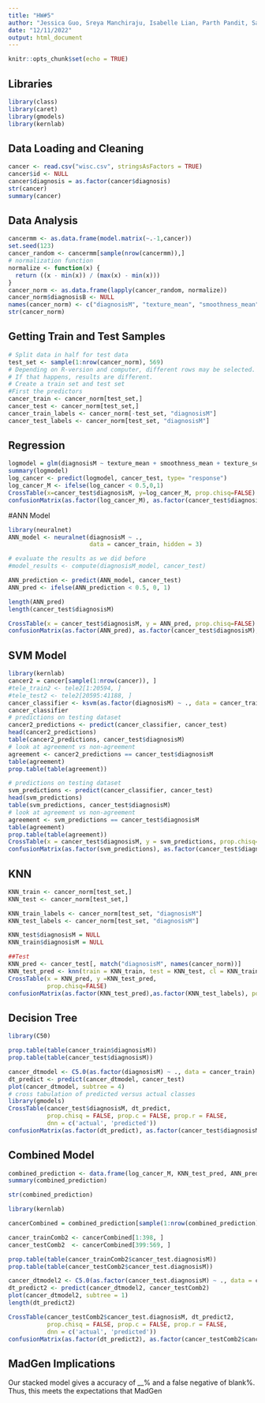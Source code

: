 ```yaml
---
title: "HW#5"
author: "Jessica Guo, Sreya Manchiraju, Isabelle Lian, Parth Pandit, Satvik Suneja"
date: "12/11/2022"
output: html_document
---
```


```r
knitr::opts_chunk$set(echo = TRUE)
```

## Libraries
```r
library(class)
library(caret)
library(gmodels)
library(kernlab)
```

## Data Loading and Cleaning
```r
cancer <- read.csv("wisc.csv", stringsAsFactors = TRUE)
cancer$id <- NULL
cancer$diagnosis = as.factor(cancer$diagnosis)
str(cancer)
summary(cancer)
```

## Data Analysis
```r
cancermm <- as.data.frame(model.matrix(~.-1,cancer))
set.seed(123)
cancer_random <- cancermm[sample(nrow(cancermm)),]
# normalization function 
normalize <- function(x) {
  return ((x - min(x)) / (max(x) - min(x)))
}
cancer_norm <- as.data.frame(lapply(cancer_random, normalize))
cancer_norm$diagnosisB <- NULL
names(cancer_norm) <- c("diagnosisM", "texture_mean", "smoothness_mean", "symmetry_mean", "texture_se", "smoothness_se", "symmetry_se", "texture_worst", "smoothness_worst", "compactness_worst", "concavity_worst", "symmetry_worst")
str(cancer_norm)
```

## Getting Train and Test Samples
```r
# Split data in half for test data
test_set <- sample(1:nrow(cancer_norm), 569) 
# Depending on R-version and computer, different rows may be selected. 
# If that happens, results are different. 
# Create a train set and test set
#First the predictors 
cancer_train <- cancer_norm[test_set,]
cancer_test <- cancer_norm[test_set,]
cancer_train_labels <- cancer_norm[-test_set, "diagnosisM"]
cancer_test_labels <- cancer_norm[test_set, "diagnosisM"]
```


## Regression
```r
logmodel = glm(diagnosisM ~ texture_mean + smoothness_mean + texture_se + compactness_worst + concavity_worst + symmetry_worst, data = cancer_norm, family = binomial)
summary(logmodel)
log_cancer <- predict(logmodel, cancer_test, type= "response")
log_cancer_M <- ifelse(log_cancer < 0.5,0,1)
CrossTable(x=cancer_test$diagnosisM, y=log_cancer_M, prop.chisq=FALSE)
confusionMatrix(as.factor(log_cancer_M), as.factor(cancer_test$diagnosisM), positive = "1")
```
#ANN Model
```r
library(neuralnet)
ANN_model <- neuralnet(diagnosisM ~ ., 
                       data = cancer_train, hidden = 3)

# evaluate the results as we did before
#model_results <- compute(diagnosisM_model, cancer_test)

ANN_prediction <- predict(ANN_model, cancer_test)
ANN_pred <- ifelse(ANN_prediction < 0.5, 0, 1)
```

```r
length(ANN_pred)
length(cancer_test$diagnosisM)
```

```r
CrossTable(x = cancer_test$diagnosisM, y = ANN_pred, prop.chisq=FALSE)
confusionMatrix(as.factor(ANN_pred), as.factor(cancer_test$diagnosisM), positive = "1")
```

## SVM Model
```r
library(kernlab)
cancer2 = cancer[sample(1:nrow(cancer)), ]
#tele_train2 <- tele2[1:20594, ]
#tele_test2 <- tele2[20595:41188, ]
cancer_classifier <- ksvm(as.factor(diagnosisM) ~ ., data = cancer_train, kernel = "vanilladot")
cancer_classifier
# predictions on testing dataset
cancer2_predictions <- predict(cancer_classifier, cancer_test)
head(cancer2_predictions)
table(cancer2_predictions, cancer_test$diagnosisM)
# look at agreement vs non-agreement
agreement <- cancer2_predictions == cancer_test$diagnosisM
table(agreement)
prop.table(table(agreement))
```
```r
# predictions on testing dataset
svm_predictions <- predict(cancer_classifier, cancer_test)
head(svm_predictions)
table(svm_predictions, cancer_test$diagnosisM)
# look at agreement vs non-agreement
agreement <- svm_predictions == cancer_test$diagnosisM
table(agreement)
prop.table(table(agreement))
CrossTable(x = cancer_test$diagnosisM, y = svm_predictions, prop.chisq=FALSE)
confusionMatrix(as.factor(svm_predictions), as.factor(cancer_test$diagnosisM), positive = "1")
```

## KNN
```r
KNN_train <- cancer_norm[test_set,]
KNN_test <- cancer_norm[test_set,]

KNN_train_labels <- cancer_norm[test_set, "diagnosisM"]
KNN_test_labels <- cancer_norm[test_set, "diagnosisM"]

KNN_test$diagnosisM = NULL
KNN_train$diagnosisM = NULL

##Test
KNN_pred <- cancer_test[, match("diagnosisM", names(cancer_norm))]
KNN_test_pred <- knn(train = KNN_train, test = KNN_test, cl = KNN_train_labels, k = 3)
CrossTable(x = KNN_pred, y =KNN_test_pred,
           prop.chisq=FALSE)
confusionMatrix(as.factor(KNN_test_pred),as.factor(KNN_test_labels), positive = "1")
```

## Decision Tree
```r
library(C50)

prop.table(table(cancer_train$diagnosisM))
prop.table(table(cancer_test$diagnosisM))

cancer_dtmodel <- C5.0(as.factor(diagnosisM) ~ ., data = cancer_train)
dt_predict <- predict(cancer_dtmodel, cancer_test)
plot(cancer_dtmodel, subtree = 4)
# cross tabulation of predicted versus actual classes
library(gmodels)
CrossTable(cancer_test$diagnosisM, dt_predict,
           prop.chisq = FALSE, prop.c = FALSE, prop.r = FALSE,
           dnn = c('actual', 'predicted'))
confusionMatrix(as.factor(dt_predict), as.factor(cancer_test$diagnosisM), positive = "1")

```
## Combined Model
```r

combined_prediction <- data.frame(log_cancer_M, KNN_test_pred, ANN_pred, svm_predictions, dt_predict, cancer_test$diagnosisM)
summary(combined_prediction)

str(combined_prediction)

```

```r
library(kernlab)

cancerCombined = combined_prediction[sample(1:nrow(combined_prediction)), ]

cancer_trainComb2 <- cancerCombined[1:398, ]
cancer_testComb2  <- cancerCombined[399:569, ]

```

```r
prop.table(table(cancer_trainComb2$cancer_test.diagnosisM))
prop.table(table(cancer_testComb2$cancer_test.diagnosisM))

cancer_dtmodel2 <- C5.0(as.factor(cancer_test.diagnosisM) ~ ., data = cancer_trainComb2)
dt_predict2 <- predict(cancer_dtmodel2, cancer_testComb2)
plot(cancer_dtmodel2, subtree = 1)
length(dt_predict2)

CrossTable(cancer_testComb2$cancer_test.diagnosisM, dt_predict2,
           prop.chisq = FALSE, prop.c = FALSE, prop.r = FALSE,
           dnn = c('actual', 'predicted'))
confusionMatrix(as.factor(dt_predict2), as.factor(cancer_testComb2$cancer_test.diagnosisM), positive = "1")
```
## MadGen Implications
Our stacked model gives a accuracy of __% and a false negative of blank%. Thus, this meets the expectations that MadGen 
